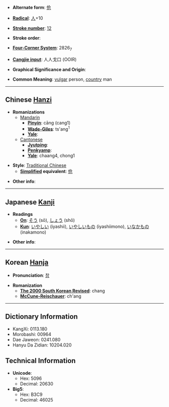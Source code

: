 * '''Alternate form''': [[伧]]

* '''[[Wiktionary:Chinese radical index| Radical]]''': [[Wiktionary:Chinese radical index 人|人]]+10

* '''[[Wiktionary:Chinese total strokes index|Stroke number]]''': [[Wiktionary:Chinese total strokes index 12|12]]

* '''Stroke order''': 

* '''[[Wiktionary:Chinese four corner index|Four-Corner System]]''': 2826<sub>7</sub>

* '''[[Wiktionary:Chinese Cangjie index|Cangjie input]]''': 人人戈口 (OOIR)

* '''Graphical Significance and Origin''': 

* '''Common Meaning''': [[vulgar]] person, [[country]] man
<!-- what about [[bumpkin]] or [[hick]]? -->

----

== Chinese [[Hanzi]] ==

* '''Romanizations'''
** [[Mandarin]]
*** '''[[Pinyin]]''': cāng (cang1)
*** '''[[Wade-Giles]]''': ts'ang<sup>1</sup>
*** '''[[Yale]]''': 
**[[Cantonese]]
***'''[[Jyutping]]''':
***'''[[Penkyamp]]''': 
***'''[[Yale]]''': chaang4, chong1

* '''Style''': [[Traditional Chinese]] 
** '''[[Simplified Chinese|Simplified]] equivalent''': [[伧]]

* '''Other info''': 

----

== Japanese [[Kanji]] ==

* '''Readings'''
** '''[[On]]''': [[そう]] (sō), [[しょう]] (shō)
** '''[[Kun]]''': [[いやしい]] (iyashii), [[いやしいもの]] (iyashiimono), [[いなかもの]] (inakamono)

* '''Other info''':  

----

== Korean [[Hanja]] ==

* '''Pronunciation''': [[창]]

* '''Romanization'''
** '''[[The 2000 South Korean Revised Romanization|The 2000 South Korean Revised]]''': chang
** '''[[McCune-Reischauer]]''': ch'ang

----

== Dictionary Information ==

* KangXi: 0113.180
* Morobashi: 00964
* Dae Jaweon: 0241.080
* Hanyu Da Zidian: 10204.020

== Technical Information ==

* '''Unicode''':
** Hex: 5096
** Decimal: 20630
* '''Big5''':
** Hex: B3C9
** Decimal: 46025